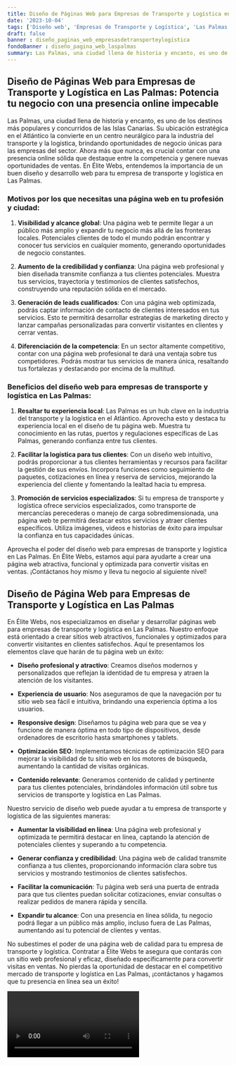 ```yaml
---
title: Diseño de Páginas Web para Empresas de Transporte y Logística en Las Palmas
date: '2023-10-04'
tags: ['Diseño web', 'Empresas de Transporte y Logística', 'Las Palmas']
draft: false
banner : diseño_paginas_web_empresasdetransporteylogística
fondoBanner : diseño_pagina_web_laspalmas
summary: Las Palmas, una ciudad llena de historia y encanto, es uno de los destinos más populares y concurridos de las Islas Canarias. Su ubicación estratégica en el Atlántico la convierte en un centro neurálgico para la industria del transporte y la logística, brindando oportunidades de negocio únicas para las empresas del sector. Ahora más que nunca, es crucial contar con una presencia online sólida que destaque entre la competencia y genere nuevas oportunidades de ventas. En Élite Webs, entendemos la importancia de un buen diseño y desarrollo web para tu empresa de transporte y logística en Las Palmas.
---
```


## Diseño de Páginas Web para Empresas de Transporte y Logística en Las Palmas: Potencia tu negocio con una presencia online impecable

Las Palmas, una ciudad llena de historia y encanto, es uno de los destinos más populares y concurridos de las Islas Canarias. Su ubicación estratégica en el Atlántico la convierte en un centro neurálgico para la industria del transporte y la logística, brindando oportunidades de negocio únicas para las empresas del sector. Ahora más que nunca, es crucial contar con una presencia online sólida que destaque entre la competencia y genere nuevas oportunidades de ventas. En Élite Webs, entendemos la importancia de un buen diseño y desarrollo web para tu empresa de transporte y logística en Las Palmas.

### Motivos por los que necesitas una página web en tu profesión y ciudad:

1. **Visibilidad y alcance global**: Una página web te permite llegar a un público más amplio y expandir tu negocio más allá de las fronteras locales. Potenciales clientes de todo el mundo podrán encontrar y conocer tus servicios en cualquier momento, generando oportunidades de negocio constantes.

2. **Aumento de la credibilidad y confianza**: Una página web profesional y bien diseñada transmite confianza a tus clientes potenciales. Muestra tus servicios, trayectoria y testimonios de clientes satisfechos, construyendo una reputación sólida en el mercado.

3. **Generación de leads cualificados**: Con una página web optimizada, podrás captar información de contacto de clientes interesados en tus servicios. Esto te permitirá desarrollar estrategias de marketing directo y lanzar campañas personalizadas para convertir visitantes en clientes y cerrar ventas.

4. **Diferenciación de la competencia**: En un sector altamente competitivo, contar con una página web profesional te dará una ventaja sobre tus competidores. Podrás mostrar tus servicios de manera única, resaltando tus fortalezas y destacando por encima de la multitud.

### Beneficios del diseño web para empresas de transporte y logística en Las Palmas:

1. **Resaltar tu experiencia local**: Las Palmas es un hub clave en la industria del transporte y la logística en el Atlántico. Aprovecha esto y destaca tu experiencia local en el diseño de tu página web. Muestra tu conocimiento en las rutas, puertos y regulaciones específicas de Las Palmas, generando confianza entre tus clientes.

2. **Facilitar la logística para tus clientes**: Con un diseño web intuitivo, podrás proporcionar a tus clientes herramientas y recursos para facilitar la gestión de sus envíos. Incorpora funciones como seguimiento de paquetes, cotizaciones en línea y reserva de servicios, mejorando la experiencia del cliente y fomentando la lealtad hacia tu empresa.

3. **Promoción de servicios especializados**: Si tu empresa de transporte y logística ofrece servicios especializados, como transporte de mercancías perecederas o manejo de carga sobredimensionada, una página web te permitirá destacar estos servicios y atraer clientes específicos. Utiliza imágenes, videos e historias de éxito para impulsar la confianza en tus capacidades únicas.

Aprovecha el poder del diseño web para empresas de transporte y logística en Las Palmas. En Élite Webs, estamos aquí para ayudarte a crear una página web atractiva, funcional y optimizada para convertir visitas en ventas. ¡Contáctanos hoy mismo y lleva tu negocio al siguiente nivel!

<GifSeo />

<Cta />

## Diseño de Página Web para Empresas de Transporte y Logística en Las Palmas

En Élite Webs, nos especializamos en diseñar y desarrollar páginas web para empresas de transporte y logística en Las Palmas. Nuestro enfoque está orientado a crear sitios web atractivos, funcionales y optimizados para convertir visitantes en clientes satisfechos. Aquí te presentamos los elementos clave que harán de tu página web un éxito:

- **Diseño profesional y atractivo**: Creamos diseños modernos y personalizados que reflejan la identidad de tu empresa y atraen la atención de los visitantes.

- **Experiencia de usuario**: Nos aseguramos de que la navegación por tu sitio web sea fácil e intuitiva, brindando una experiencia óptima a los usuarios.

- **Responsive design**: Diseñamos tu página web para que se vea y funcione de manera óptima en todo tipo de dispositivos, desde ordenadores de escritorio hasta smartphones y tablets.

- **Optimización SEO**: Implementamos técnicas de optimización SEO para mejorar la visibilidad de tu sitio web en los motores de búsqueda, aumentando la cantidad de visitas orgánicas.

- **Contenido relevante**: Generamos contenido de calidad y pertinente para tus clientes potenciales, brindándoles información útil sobre tus servicios de transporte y logística en Las Palmas.

Nuestro servicio de diseño web puede ayudar a tu empresa de transporte y logística de las siguientes maneras:

- **Aumentar la visibilidad en línea**: Una página web profesional y optimizada te permitirá destacar en línea, captando la atención de potenciales clientes y superando a tu competencia.

- **Generar confianza y credibilidad**: Una página web de calidad transmite confianza a tus clientes, proporcionando información clara sobre tus servicios y mostrando testimonios de clientes satisfechos.

- **Facilitar la comunicación**: Tu página web será una puerta de entrada para que tus clientes puedan solicitar cotizaciones, enviar consultas o realizar pedidos de manera rápida y sencilla.

- **Expandir tu alcance**: Con una presencia en línea sólida, tu negocio podrá llegar a un público más amplio, incluso fuera de Las Palmas, aumentando así tu potencial de clientes y ventas.

No subestimes el poder de una página web de calidad para tu empresa de transporte y logística. Contratar a Élite Webs te asegura que contarás con un sitio web profesional y eficaz, diseñado específicamente para convertir visitas en ventas. No pierdas la oportunidad de destacar en el competitivo mercado de transporte y logística en Las Palmas, ¡contáctanos y hagamos que tu presencia en línea sea un éxito!

<Video />

<CtaBot job='Empresas de Transporte y Logística' city='Las Palmas'/>

<Gmaps query='Las Palmas+españa+maps' />